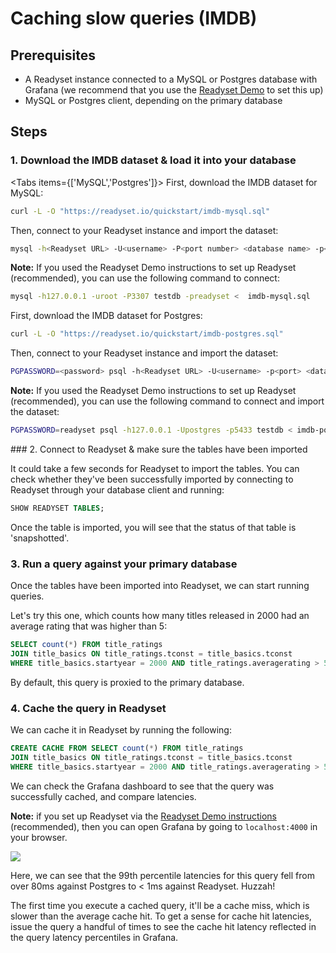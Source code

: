 
# Caching slow queries (IMDB)

## Prerequisites

- A Readyset instance connected to a MySQL or Postgres database with Grafana (we recommend that you use the [Readyset Demo](/demo) to set this up)
- MySQL or Postgres client, depending on the primary database

## Steps

### 1. Download the IMDB dataset & load it into your database
<Tabs items={['MySQL','Postgres']}>
<Tab>
First, download the IMDB dataset for MySQL:

```sh copy 
curl -L -O "https://readyset.io/quickstart/imdb-mysql.sql"
```

Then, connect to your Readyset instance and import the dataset:

```sh copy 
mysql -h<Readyset URL> -U<username> -P<port number> <database name> -p<password> < imdb-mysql.sql
```

**Note:** If you used the Readyset Demo instructions to set up Readyset (recommended), you can use the following command to connect:

```sh copy 
mysql -h127.0.0.1 -uroot -P3307 testdb -preadyset <  imdb-mysql.sql
```
</Tab>
<Tab>
First, download the IMDB dataset for Postgres:

```sh copy 
curl -L -O "https://readyset.io/quickstart/imdb-postgres.sql"
```

Then, connect to your Readyset instance and import the dataset:

```sh copy 
PGPASSWORD=<password> psql -h<Readyset URL> -U<username> -p<port> <database name> < imdb-postgres.sql
```

**Note:** If you used the Readyset Demo instructions to set up Readyset (recommended), you can use the following command to connect and import the dataset:

```sh copy 
PGPASSWORD=readyset psql -h127.0.0.1 -Upostgres -p5433 testdb < imdb-postgres.sql
```
</Tab>
</Tabs>
### 2. Connect to Readyset & make sure the tables have been imported

It could take a few seconds for Readyset to import the tables. You can check whether they've been successfully imported by connecting to Readyset through your database client and running:

```sql copy 
SHOW READYSET TABLES;
```

Once the table is imported, you will see that the status of that table is 'snapshotted'.

### 3. Run a query against your primary database

Once the tables have been imported into Readyset, we can start running queries.

Let's try this one, which counts how many titles released in 2000 had an average rating that was higher than 5:

```sql copy 
SELECT count(*) FROM title_ratings
JOIN title_basics ON title_ratings.tconst = title_basics.tconst
WHERE title_basics.startyear = 2000 AND title_ratings.averagerating > 5;
```

By default, this query is proxied to the primary database.

### 4. Cache the query in Readyset

We can cache it in Readyset by running the following:

```sql copy 
CREATE CACHE FROM SELECT count(*) FROM title_ratings
JOIN title_basics ON title_ratings.tconst = title_basics.tconst
WHERE title_basics.startyear = 2000 AND title_ratings.averagerating > 5;
```

We can check the Grafana dashboard to see that the query was successfully cached, and compare latencies.

**Note:** if you set up Readyset via the [Readyset Demo instructions](/demo) (recommended), then you can open Grafana by going to `localhost:4000` in your browser.

![](/cachingslowqueries.webp)

Here, we can see that the 99th percentile latencies for this query fell from over 80ms against Postgres to < 1ms against Readyset. Huzzah!

<Callout type="info">The first time you execute a cached query, it'll be a cache miss, which is slower than the average cache hit. To get a sense for cache hit latencies, issue the query a handful of times to see the cache hit latency reflected in the query latency percentiles in Grafana.</Callout>


